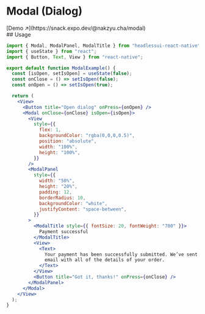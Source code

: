 # Modal (Dialog)

<div className="mt-4 text-center text-sm">
  [Demo ↗](https://snack.expo.dev/@nakzyu.cha/modal)
</div>
## Usage

```jsx
import { Modal, ModalPanel, ModalTitle } from "headlessui-react-native";
import { useState } from "react";
import { Button, Text, View } from "react-native";

export default function ModalExample() {
  const [isOpen, setIsOpen] = useState(false);
  const onClose = () => setIsOpen(false);
  const onOpen = () => setIsOpen(true);

  return (
    <View>
      <Button title="Open dialog" onPress={onOpen} />
      <Modal onClose={onClose} isOpen={isOpen}>
        <View
          style={{
            flex: 1,
            backgroundColor: "rgba(0,0,0,0.5)",
            position: "absolute",
            width: "100%",
            height: "100%",
          }}
        />
        <ModalPanel
          style={{
            width: "50%",
            height: "20%",
            padding: 12,
            borderRadius: 10,
            backgroundColor: "white",
            justifyContent: "space-between",
          }}
        >
          <ModalTitle style={{ fontSize: 20, fontWeight: "700" }}>
            Payment successful
          </ModalTitle>
          <View>
            <Text>
              Your payment has been successfully submitted. We’ve sent you an
              email with all of the details of your order.
            </Text>
          </View>
          <Button title="Got it, thanks!" onPress={onClose} />
        </ModalPanel>
      </Modal>
    </View>
  );
}
```
